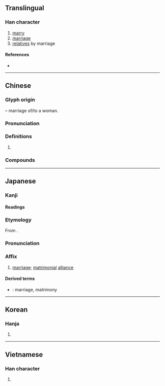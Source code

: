{{also|婣}}
{{character info/new}}
==Translingual==

===Han character===
{{Han char|rn=38|rad=女|as=06|sn=9|four=46400|canj=WKS|ids=⿱女因}}

# [[marry]]
# [[marriage]]
# [[relative]]s by marriage

====References====
* {{Han ref|kx=0261.160|dkj=06250|dj=0527.190|hdz=21044.080|uh=59FB|ud=23035|bh=ABC3|bd=43971}}

----

==Chinese==
{{zh-forms}}

===Glyph origin===
{{Han etym}}
{{Han compound|女|t1=woman|因|ls=psc|c1=s|c2=p}} – marriage of/to a woman.

===Pronunciation===
{{zh-pron
|m=yīn
|c=jan1
|h=pfs=yîn
|md=
|mn=qz,tw,xm,zz:in/qz,tw:ian
|mn_note=in - literary; ian - vernacular
|w=
|mc=y
|oc=y
|cat=
}}

===Definitions===
{{zh-hanzi}}

# {{rfdef|zh}}

===Compounds===
{{zh-der|婚姻|婚姻狀況|姻親|婚姻自由|兩世姻緣|姻嫂|姻兄|姻家|姻末|共敘舊姻|內外姻黨|婚姻懇談|姻緣簿|三笑姻緣|前世姻緣|姻故|婚姻暴力|姻嬌|婚姻失調|姻母|九姻|姻黨|姻配|姻通|姻舊|姻緣|姻眷|姻族廣茂|姻弟|姻媾|姻婭|姻契|姻事|好姻緣|姻兄弟|姻伯|畢姻|成姻|眷姻|連姻|聯姻|閭黨姻婭|露水姻緣|締姻|美眷姻}}

----

==Japanese==

===Kanji===
{{ja-kanji|grade=c|rs=女06}}

====Readings====
{{ja-readings
|goon=いん
|kanon=いん
|kun=とつ-ぐ
}}

===Etymology===
{{ja-kanjitab|いん|yomi=on}}
From {{der|ja|ltc|sort=いん|-}} {{ltc-l|姻}}.

===Pronunciation===
{{ja-pron|いん|y=on}}

===Affix===
{{ja-pos|affix|いん}}

# [[marriage]]; [[matrimonial]] [[alliance​]]

====Derived terms====
* {{ja-r|婚%姻|こん%いん}}: marriage, matrimony

----

==Korean==

===Hanja===
{{ko-hanja|hangeul=인|rv=in|mr=in}}

# {{rfdef|ko|sort=女06}}

----

==Vietnamese==

===Han character===
{{vi-hantu|nhân|rs=女06}}

# {{rfdef|vi|sort=女06}}